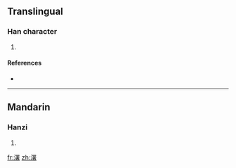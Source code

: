 ==Translingual==

===Han character===
{{Han char|rn=85|rad=水|as=13|sn=16|four=|canj=水田中日 (EWLA)}}

# {{defn|Han|sort=水13}}

====References====
* {{Han ref|kx=0655.240|dkj=18484|dj=1065.210|hdz=31770.010|uh=6FD6|ud=28630}}

----

==Mandarin==

===Hanzi===
{{cmn-hanzi|pin=[[nì]] ([[ni4]]), [[níng]] ([[ning2]]), [[shù]] ([[shu4]])|wg=ni<sup>4</sup>, ning<sup>2</sup>, shu<sup>4</sup>}}

# {{defn|Mandarin}}

[[fr:濖]]
[[zh:濖]]